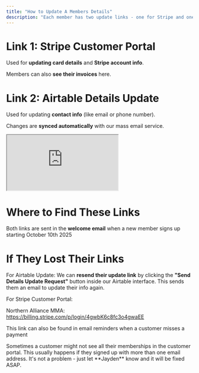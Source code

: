 ```yaml
---
title: "How to Update A Members Details"
description: "Each member has two update links - one for Stripe and one for Airtable."
---
```


# Link 1: Stripe Customer Portal

Used for **updating card details** and **Stripe account info**.

Members can also **see their invoices** here.

# Link 2: Airtable Details Update

Used for updating **contact info** (like email or phone number).

Changes are **synced automatically** with our mass email service.

<div
  style={{
    position: "relative",
    width: "100%",
    paddingBottom: "56.25%", // 16:9 aspect ratio
    borderRadius: "12px",
    overflow: "hidden",
  }}
>
  <iframe
    src="https://scribehow.com/embed/Create_a_Subscription_for_a_Customer_in_Stripe__N5KSwqvHQqJniplPVjAheDw?removeLogo=true"
    allowFullScreen
    style={{
      position: "absolute",
      top: 0,
      left: 0,
      width: "100%",
      height: "100%",
      border: 0,
      borderRadius: "12px",
    }}
  ></iframe>
</div>

# Where to Find These Links

Both links are sent in the **welcome email** when a new member signs up starting October 10th 2025

# If They Lost Their Links

For Airtable Update: We can **resend their update link** by clicking the **"Send Details Update Request"** button inside our Airtable interface. This sends them an email to update their info again.

For Stripe Customer Portal:

Northern Alliance MMA: https://billing.stripe.com/p/login/4gwbK6c8fc3o4gwaEE

This link can also be found in email reminders when a customer misses a payment

<Tip>
  Sometimes a customer might not see all their memberships in the customer portal. This usually happens if they signed up with more than one email address. It's not a problem - just let **Jayden** know and it will be fixed ASAP.
</Tip>